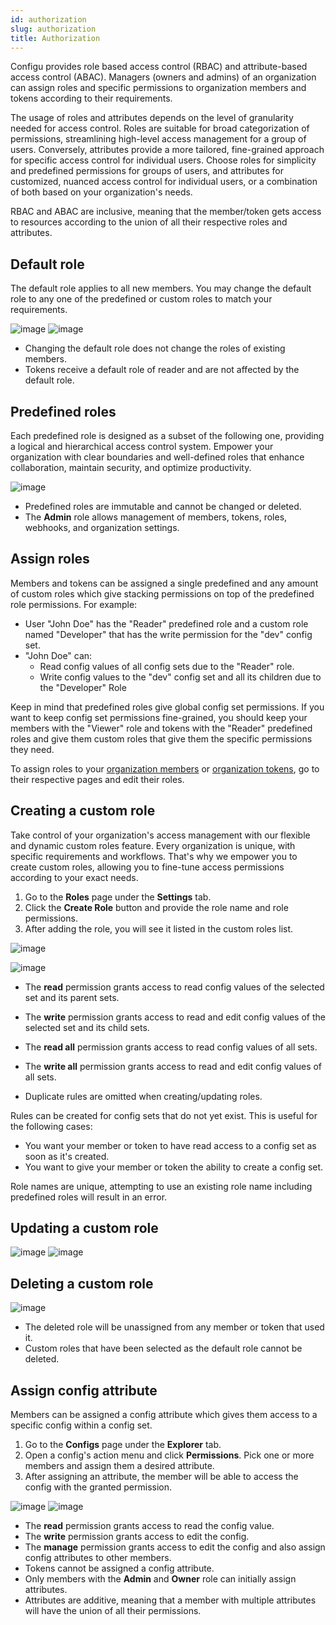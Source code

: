 ```yaml
---
id: authorization
slug: authorization
title: Authorization
---
```


Configu provides role based access control (RBAC) and attribute-based access control (ABAC). Managers (owners and admins) of an organization can assign roles and specific permissions to organization members and tokens according to their requirements.

The usage of roles and attributes depends on the level of granularity needed for access control. Roles are suitable for broad categorization of permissions, streamlining high-level access management for a group of users. Conversely, attributes provide a more tailored, fine-grained approach for specific access control for individual users. Choose roles for simplicity and predefined permissions for groups of users, and attributes for customized, nuanced access control for individual users, or a combination of both based on your organization's needs.

RBAC and ABAC are inclusive, meaning that the member/token gets access to resources according to the union of all their respective roles and attributes.

## Default role

The default role applies to all new members. You may change the default role to any one of the predefined or custom roles to match your requirements.

![image](./img/authorization/roles-default-role.png)
![image](./img/authorization/roles-default-role-select.png)

<Admonition type="info">

- Changing the default role does not change the roles of existing members.
- Tokens receive a default role of reader and are not affected by the default role.

</Admonition>

## Predefined roles

Each predefined role is designed as a subset of the following one, providing a logical and hierarchical access control system.
Empower your organization with clear boundaries and well-defined roles that enhance collaboration, maintain security, and optimize productivity.

![image](./img/authorization/roles-predefined.png)

<Admonition type="info">

- Predefined roles are immutable and cannot be changed or deleted.
- The **Admin** role allows management of members, tokens, roles, webhooks, and organization settings.

</Admonition>

## Assign roles

Members and tokens can be assigned a single predefined and any amount of custom roles which give stacking permissions on top of the predefined role permissions. For example:

- User "John Doe" has the "Reader" predefined role and a custom role named "Developer" that has the write permission for the "dev" config set.
- "John Doe" can:
  - Read config values of all config sets due to the "Reader" role.
  - Write config values to the "dev" config set and all its children due to the "Developer" Role

Keep in mind that predefined roles give global config set permissions. If you want to keep config set permissions fine-grained, you should keep your members with the "Viewer" role and tokens with the "Reader" predefined roles and give them custom roles that give them the specific permissions they need.

To assign roles to your [organization members](../members#assign-roles-to-a-member) or [organization tokens](../tokens#assign-roles-to-a-token), go to their respective pages and edit their roles.

## Creating a custom role

Take control of your organization's access management with our flexible and dynamic custom roles feature.
Every organization is unique, with specific requirements and workflows. That's why we empower you to create custom roles, allowing you to fine-tune access permissions according to your exact needs.

1. Go to the **Roles** page under the **Settings** tab.
2. Click the **Create Role** button and provide the role name and role permissions.
3. After adding the role, you will see it listed in the custom roles list.

![image](./img/authorization/roles-new-role.png)

![image](./img/authorization/roles-create-form.png)

<Admonition type="info">

- The **read** permission grants access to read config values of the selected set and its parent sets.
- The **write** permission grants access to read and edit config values of the selected set and its child sets.
- The **read all** permission grants access to read config values of all sets.
- The **write all** permission grants access to read and edit config values of all sets.

- Duplicate rules are omitted when creating/updating roles.

</Admonition>
<Admonition type="tip">

Rules can be created for config sets that do not yet exist. This is useful for the following cases:

- You want your member or token to have read access to a config set as soon as it's created.
- You want to give your member or token the ability to create a config set.

</Admonition>
<Admonition type="warning">

Role names are unique, attempting to use an existing role name including predefined roles will result in an error.

</Admonition>

## Updating a custom role

![image](./img/authorization/roles-edit.png)
![image](./img/authorization/roles-edit-form.png)

## Deleting a custom role

![image](./img/authorization/roles-delete.png)

<Admonition type="caution">

- The deleted role will be unassigned from any member or token that used it.
- Custom roles that have been selected as the default role cannot be deleted.

</Admonition>

## Assign config attribute

Members can be assigned a config attribute which gives them access to a specific config within a config set.

1. Go to the **Configs** page under the **Explorer** tab.
2. Open a config's action menu and click **Permissions**. Pick one or more members and assign them a desired attribute.
3. After assigning an attribute, the member will be able to access the config with the granted permission.

![image](./img/authorization/abac-config-view-permissions.png)
![image](./img/authorization/abac-config-permissions.png)

<Admonition type="info">

- The **read** permission grants access to read the config value.
- The **write** permission grants access to edit the config.
- The **manage** permission grants access to edit the config and also assign config attributes to other members.
- Tokens cannot be assigned a config attribute.
- Only members with the **Admin** and **Owner** role can initially assign attributes.
- Attributes are additive, meaning that a member with multiple attributes will have the union of all their permissions.

</Admonition>
